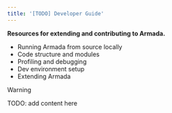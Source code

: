 ```yaml
---
title: '[TODO] Developer Guide'
---
```


**Resources for extending and contributing to Armada.**

- Running Armada from source locally
- Code structure and modules
- Profiling and debugging
- Dev environment setup
- Extending Armada

> [!WARNING]
> TODO: add content here
